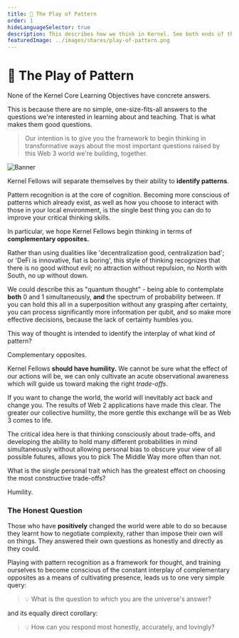 ```yaml
---
title: 🌈 The Play of Pattern
order: 1
hideLanguageSelector: true
description: This describes how we think in Kernel. See both ends of the spectrum and the infinite possibilities between; be humbled by your inability to know; learn how to make trade-offs consciously.
featuredImage: ../images/shares/play-of-pattern.png
---
```


# 🌈 The Play of Pattern

<StatusBanner warning>

None of the Kernel Core Learning Objectives have concrete answers.

</StatusBanner>

This is because there are no simple, one-size-fits-all answers to the questions we're interested in learning about and teaching. That is what makes them good questions.

> Our intention is to give you the framework to begin thinking in transformative ways about the most important questions raised by this Web 3 world we're building, together.

![Banner](/images/mod0-img/banner.jpg)

Kernel Fellows will separate themselves by their ability to **identify patterns**. 

Pattern recognition is at the core of cognition. Becoming more conscious of patterns which already exist, as well as how you choose to interact with those in your local environment, is the single best thing you can do to improve your critical thinking skills.

In particular, we hope Kernel Fellows begin thinking in terms of **complementary opposites.**  

Rather than using dualities like 'decentralization good, centralization bad'; or 'DeFi is innovative, fiat is boring', this style of thinking recognizes that there is no good without evil; no attraction without repulsion, no North with South, no up without down. 

We could describe this as "quantum thought" - being able to contemplate **both** 0 and 1 simultaneously, **and** the spectrum of probability between. If you can hold this all in a superposition without any grasping after certainty, you can process significantly more information per qubit, and so make more effective decisions, because the lack of certainty humbles you. 

<Flash>

<Card>

This way of thought is intended to identify the interplay of what kind of pattern?

Complementary opposites.

</Card>

</Flash>

Kernel Fellows **should have humility.** We cannot be sure what the effect of our actions will be, we can only cultivate an acute observational awareness which will guide us toward making the right *trade-offs*. 

If you want to change the world, the world will inevitably act back and change you. The results of Web 2 applications have made this clear. The greater our collective humility, the more gentle this exchange will be as Web 3 comes to life.

The critical idea here is that thinking consciously about trade-offs, and developing the ability to hold many different probabilities in mind simultaneously without allowing personal bias to obscure your view of all possible futures, allows you to pick The Middle Way more often than not. 

<Flash>

<Card>

What is the single personal trait which has the greatest effect on choosing the most constructive trade-offs?

Humility.

</Card>

</Flash>


### The Honest Question

Those who have **positively** changed the world were able to do so because they learnt how to negotiate complexity, rather than impose their own will on things. They answered their own questions as honestly and directly as they could.

Playing with pattern recognition as a framework for thought, and training ourselves to become conscious of the constant interplay of complementary opposites as a means of cultivating  presence, leads us to one very simple query:

> 💡 What is the question to which you are the universe's answer?


and its equally direct corollary:

> 💡 How can you respond most honestly, accurately, and lovingly?
